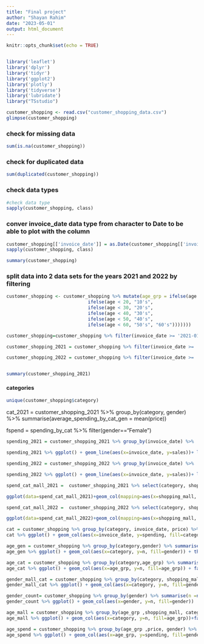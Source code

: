 ```yaml
---
title: "Final project"
author: "Shayan Rahim"
date: "2023-05-01"
output: html_document
---
```


```r
knitr::opts_chunk$set(echo = TRUE)



```





```r
library('leaflet')
library('dplyr')
library('tidyr')
library('ggplot2')
library('plotly')
library('tidyverse')
library('lubridate')
library("TSstudio")

```




```r
customer_shopping <- read.csv("customer_shopping_data.csv")
glimpse(customer_shopping)

```



### check for missing data
```r
sum(is.na(customer_shopping))
```


### check for duplicated data
```r
sum(duplicated(customer_shopping))
```


### check data types
```r
#check data type
sapply(customer_shopping, class)


```


### conver invoice_date data type from character to Date to be able to plot with the column
```r
customer_shopping[['invoice_date']] = as.Date(customer_shopping[['invoice_date']], format = '%d/%m/%Y')
sapply(customer_shopping, class)
```


```r
summary(customer_shopping)
```


### split data into 2 data sets for the years 2021 and 2022 by filtering
```r

customer_shopping <- customer_shopping %>% mutate(age_grp = ifelse(age < 10, "0's",
                              ifelse(age < 20, "10's",
                              ifelse(age < 30, "20's",
                              ifelse(age < 40, "30's",
                              ifelse(age < 50, "40's",
                              ifelse(age < 60, "50's", "60's")))))))

customer_shopping=customer_shopping %>% filter(invoice_date >= '2021-01-01' & invoice_date <= '2022-12-31')

customer_shopping_2021 = customer_shopping %>% filter(invoice_date >= '2021-01-01' & invoice_date <= '2021-12-31')

customer_shopping_2022 = customer_shopping %>% filter(invoice_date >= '2022-01-01' & invoice_date <= '2022-12-31')


summary(customer_shopping_2021)
```

#### categories
```r
unique(customer_shopping$category)
```

cat_2021 = customer_shopping_2021 %>% group_by(category, gender) %>%  summarise(average_spending_by_cat_gen = mean(price))

fspend = spending_by_cat %>% filter(gender=="Female") 


```r
spending_2021 = customer_shopping_2021 %>% group_by(invoice_date) %>%  summarise(sales = sum(price)) 

spending_2021 %>% ggplot() + geom_line(aes(x=invoice_date, y=sales))+ labs(title="2021")

spending_2022 = customer_shopping_2022 %>% group_by(invoice_date) %>%  summarise(sales = sum(price))

spending_2022 %>% ggplot() + geom_line(aes(x=invoice_date, y=sales))+ labs(title="2022")
```

```r
spend_cat_mall_2021 =  customer_shopping_2021 %>% select(category, shopping_mall, price)

ggplot(data=spend_cat_mall_2021)+geom_col(mapping=aes(x=shopping_mall, y=price, fill=category)) + labs(title="2021")

spend_cat_mall_2022 =  customer_shopping_2022 %>% select(category, shopping_mall, price)

ggplot(data=spend_cat_mall_2022)+geom_col(mapping=aes(x=shopping_mall, y=price, fill=category)) + labs(title="2022")


```


```r
cat = customer_shopping %>% group_by(category, invoice_date, price) %>% summarise(spending = sum(price)) 
cat %>% ggplot() + geom_col(aes(x=invoice_date, y=spending, fill=category))+facet_wrap(~category)
```

```r
age_gen = customer_shopping %>% group_by(category,gender) %>% summarise(n =n()) 
age_gen %>% ggplot() + geom_col(aes(x=category, y=n, fill=gender)) + theme(axis.text.x = element_text(angle = 90))


```
```r
age_cat = customer_shopping %>% group_by(category,age_grp) %>% summarise(n =n()) 
age_cat %>% ggplot() + geom_col(aes(x=age_grp, y=n, fill=age_grp)) + facet_wrap(~category)+theme(axis.text.x = element_text(angle = 90))

```

```r
gender_mall_cat = customer_shopping %>% group_by(category, shopping_mall,gender) %>% summarise(n =n()) 
gender_mall_cat %>% ggplot() + geom_col(aes(x=category, y=n, fill=gender))+facet_wrap(~shopping_mall) + theme(axis.text.x = element_text(angle = 90))

```


```r
gender_count= customer_shopping %>% group_by(gender) %>% summarise(n =n())
gender_count %>% ggplot() + geom_col(aes(x=gender, y=n, fill=gender))
```






```r
age_mall = customer_shopping %>% group_by(age_grp ,shopping_mall, category) %>% summarise(n =n()) 
age_mall %>% ggplot() + geom_col(aes(x=category, y=n, fill=age_grp))+facet_wrap(~shopping_mall) + theme(axis.text.x = element_text(angle = 90))

```
```r
age_spend = customer_shopping %>% group_by(age_grp ,price, gender) %>% summarise(spending = sum(price)) 
age_spend %>% ggplot() + geom_col(aes(x=age_grp, y=spending, fill=gender))

```
```r


```


